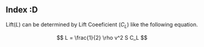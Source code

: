 ## Index :D

Lift$(L)$ can be determined by Lift Coeeficient $(C_L)$ like the following equation.

$$
L = \frac{1}{2} \rho v^2 S C_L
$$
